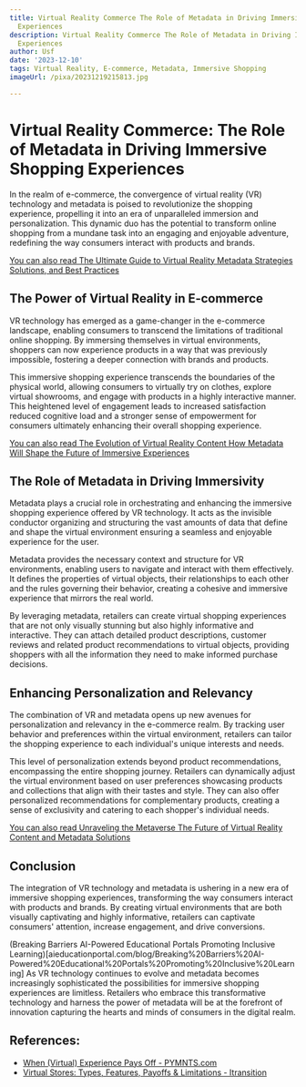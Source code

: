 ```yaml
---
title: Virtual Reality Commerce The Role of Metadata in Driving Immersive Shopping
  Experiences
description: Virtual Reality Commerce The Role of Metadata in Driving Immersive Shopping
  Experiences
author: Usf
date: '2023-12-10'
tags: Virtual Reality, E-commerce, Metadata, Immersive Shopping
imageUrl: /pixa/20231219215813.jpg

---
```

# Virtual Reality  Commerce: The  Role of Metadata in Driving Immersive Shopping Experiences

In the  realm of e-commerce,  the convergence of virtual reality (VR) technology and metadata is poised to  revolutionize  the shopping experience, propelling it into an era of unparalleled immersion  and personalization. This dynamic duo  has  the potential to transform online shopping from a mundane task into an engaging and enjoyable adventure, redefining the way consumers interact with products and brands.

[You  can  also read The Ultimate Guide to Virtual Reality  Metadata Strategies Solutions, and Best Practices](The%20Ultimate%20Guide%20to%20Virtual%20Reality%20Metadata%20Strategies%2C%20Solutions%2C%20and%20Best%20Practices)


## The Power of  Virtual Reality  in E-commerce

VR technology has emerged as a  game-changer in the e-commerce landscape, enabling consumers to transcend the limitations of traditional online shopping. By immersing themselves in virtual environments, shoppers can  now experience products in a way that was previously impossible, fostering a deeper connection with brands and products.

This immersive shopping experience  transcends the boundaries of the physical world, allowing consumers to virtually try on  clothes, explore  virtual showrooms, and engage with products in a highly  interactive manner. This heightened level of engagement leads to increased satisfaction reduced cognitive load and a stronger sense of empowerment for  consumers ultimately enhancing their overall  shopping  experience.

[You can also read  The Evolution of Virtual Reality Content How Metadata Will Shape the Future of Immersive Experiences](The%20Evolution%20of%20Virtual%20Reality%20Content%20How%20Metadata%20Will%20Shape%20the%20Future%20of%20Immersive%20Experiences)


## The  Role of Metadata in  Driving Immersivity

Metadata plays a crucial role in orchestrating  and  enhancing the immersive shopping experience  offered by VR technology. It acts as the invisible conductor organizing and structuring the vast amounts of data that define and shape the virtual environment  ensuring a seamless and enjoyable experience for the user.

Metadata provides the necessary context and  structure for VR environments, enabling users to navigate and interact with them effectively.  It defines the properties of virtual objects, their relationships to each other and the rules governing their behavior, creating a cohesive and immersive experience that mirrors the real world.

By leveraging metadata, retailers can create virtual shopping experiences that are not only  visually stunning but also highly informative and interactive. They can attach detailed product descriptions, customer  reviews and related product recommendations to virtual objects, providing shoppers with all the information they  need to make informed purchase decisions.

## Enhancing Personalization and Relevancy

The combination of VR and metadata opens up new avenues for  personalization and relevancy in the e-commerce realm. By  tracking user behavior and preferences within the virtual environment, retailers can tailor the shopping experience  to each individual's unique interests and needs.

This level of personalization extends beyond product recommendations, encompassing the entire shopping journey.  Retailers can  dynamically adjust the virtual environment  based on user preferences  showcasing products and collections that align with their tastes and style. They can also offer personalized  recommendations for complementary products, creating  a sense  of exclusivity and catering to each shopper's individual needs.

[You can also read Unraveling the Metaverse The Future of Virtual Reality  Content and Metadata Solutions](Unraveling%20the%20Metaverse%20The%20Future%20of%20Virtual%20Reality%20Content%20and%20Metadata%20Solutions)


## Conclusion

The integration of  VR technology and metadata is ushering in a new era of immersive shopping experiences, transforming the way consumers  interact with products and brands.  By creating virtual  environments that are both visually captivating and highly informative, retailers can captivate consumers' attention,  increase  engagement, and  drive conversions.

(Breaking Barriers AI-Powered Educational Portals Promoting Inclusive Learning)[aieducationportal.com/blog/Breaking%20Barriers%20AI-Powered%20Educational%20Portals%20Promoting%20Inclusive%20Learning]
As VR technology continues to evolve and metadata becomes increasingly sophisticated the possibilities for  immersive shopping experiences are  limitless. Retailers who  embrace this transformative technology and harness the  power of metadata will be at the forefront of innovation capturing the hearts and minds of consumers in the digital realm.

## References:
- [When (Virtual) Experience Pays Off - PYMNTS.com](https://www.pymnts.com/news/merchant-innovation/2016/when-virtual-experience-pays-off/)
- [Virtual Stores: Types, Features, Payoffs & Limitations - Itransition](https://www.itransition.com/ecommerce/virtual-store)
